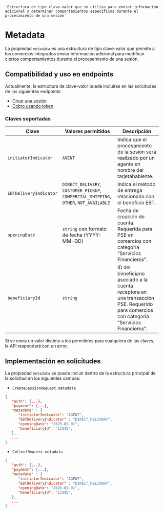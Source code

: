     'Estructura de tipo clave-valor que se utiliza para enviar información adicional y determinar comportamientos específicos durante el procesamiento de una sesión'

# Metadata

La propiedad `metadata` es una estructura de tipo clave-valor que permite a los comercios integrados enviar información adicional para modificar ciertos comportamientos durante el procesamiento de una sesión.

## Compatibilidad y uso en endpoints

Actualmente, la estructura de clave-valor puede incluirse en las solicitudes de los siguientes endpoints:  
- [Crear una sesión](/checkout/api/reference/session#create-a-session)  
- [Cobro usando token](/checkout/api/reference/token#charge-using-token)  

### Claves soportadas

| Clave                  | Valores permitidos | Descripción |
|------------------------|--------------------|---------------------------------------------|
| `initiatorIndicator`   | `AGENT`            | Indica que el procesamiento de la sesión será realizado por un agente en nombre del tarjetahabiente. |
| `EBTDeliveryIndicator` | `DIRECT_DELIVERY`, `CUSTOMER_PICKUP`, `COMMERCIAL_SHIPPING`, `OTHER`, `NOT_AVAILABLE` | Indica el método de entrega relacionado con el beneficio EBT. |
| `openingDate`          | `string` con formato de fecha (YYYY-MM-DD) | Fecha de creación de cuenta. Requerida para PSE en comercios con categoría “Servicios Financieros”. |
| `beneficiaryId`        | `string`           | ID del beneficiario asociado a la cuenta receptora en una transacción PSE. Requerido para comercios con categoría “Servicios Financieros”. |

<Note>
Si se envía un valor distinto a los permitidos para cualquiera de las claves, la API responderá con un error. 
</Note>

## Implementación en solicitudes

La propiedad `metadata` se puede incluir dentro de la estructura principal de la solicitud en los siguientes campos:  

- `CreateSessionRequest.metadata`  
```json {{ 'title': 'CreateSessionRequest' }}
{
   "auth": {...},
   "payment": {...},
   "metadata" : {
      "initiatorIndicator": "AGENT",
      "EBTDeliveryIndicator" : "DIRECT_DELIVERY",
      "openingDate": "2025-02-01",
      "beneficiaryId": "12345",
   },
   ...
}
```

- `CollectRequest.metadata`  
```json {{ 'title': 'CollectRequest' }}
{
   "auth": {...},
   "payment": {...},
   "metadata" : {
      "initiatorIndicator": "AGENT",
      "EBTDeliveryIndicator" : "DIRECT_DELIVERY",
      "openingDate": "2025-02-01",
      "beneficiaryId": "12345",
   },
   ...
}
```